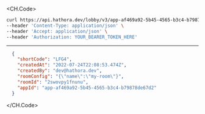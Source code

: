 
<CH.Code>
```bash Example Request
curl https://api.hathora.dev/lobby/v3/app-af469a92-5b45-4565-b3c4-b79878de67d2/create?roomId=2swovpy1fnunu&shortCode=LFG4 \
--header 'Content-Type: application/json' \
--header 'Accept: application/json' \
--header 'Authorization: YOUR_BEARER_TOKEN_HERE'
```
---

```json Example Response
  {
    "shortCode": "LFG4",
    "createdAt": "2022-07-24T22:08:53.474Z",
    "createdBy": "dev@hathora.dev",
    "roomConfig": "{\"name\":\"my-room\"}",
    "roomId": "2swovpy1fnunu",
    "appId": "app-af469a92-5b45-4565-b3c4-b79878de67d2"
  }
```
</CH.Code>
